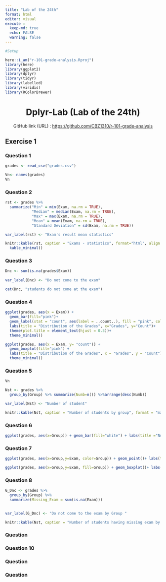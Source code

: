 ```yaml
---
title: "Lab of the 24th"
format: html
editor: visual
execute :
  keep-md: true
  echo: FALSE
  warning: false
---
```


```r
#Setup

here::i_am("r-101-grade-analysis.Rproj")
library(here)
library(ggplot2)
library(dplyr)
library(tidyr)
library(labelled)
library(viridis)
library(RColorBrewer)
```

<center>

# Dplyr-Lab (Lab of the 24th)

</center>

<center>GitHub link (URL) : <https://github.com/CBZ1310/r-101-grade-analysis></center>

## Exercise 1

### Question 1

```r
grades <- read_csv("grades.csv")

```

```r
Vn<- names(grades)
Vn
```

### Question 2

```r
rst <- grades %>% 
  summarize("Min" = min(Exam, na.rm = TRUE), 
            "Median" = median(Exam, na.rm = TRUE), 
            "Max" = max(Exam, na.rm = TRUE), 
            "Mean" = mean(Exam, na.rm = TRUE), 
            "Standard Deviation" = sd(Exam, na.rm = TRUE))

var_label(rst) <- "Exam's result mean statistics"

knitr::kable(rst, caption = "Exams - statistics", format="html", align = "c", digits = 2) %>%
  kable_minimal()
```

### Question 3

```r
Dnc <- sum(is.na(grades$Exam))
                         
var_label(Dnc) <- "Do not come to the exam"

cat(Dnc, "students do not come at the exam")
```

### Question 4

```r
ggplot(grades, aes(x = Exam)) + 
  geom_bar(fill="pink")+ 
  geom_label(stat = "count", aes(label = ..count..), fill = "pink", color = "black", size = 2.5, vjust = -0.3, label.padding = unit(0.2, "lines")) + 
  labs(title = "Distribution of the Grades", x="Grades", y="Count")+
  theme(plot.title = element_text(hjust = 0.5))+
  theme_minimal()
```

```r
ggplot(grades, aes(x = Exam, y= "count")) +
  geom_boxplot(fill="pink") +
  labs(title = "Distribution of the Grades", x = "Grades", y = "Count") +
  theme_minimal()
```

### Question 5

```r
Vn
```

```r
Nst <- grades %>%
  group_by(Group) %>% summarize(Numb=n()) %>%arrange(desc(Numb))

var_label(Nst) <- "Number of student"

knitr::kable(Nst, caption = "Number of students by group", format = "markdown")
```

### Question 6

```r
ggplot(grades, aes(x=Group)) + geom_bar(fill="white") + labs(title ="Number of students by group", x="Group", y="count")
```

### Question 7

```r
ggplot(grades, aes(x=Group,y=Exam, color=Group)) + geom_point()+ labs(title ="Grade by group", x="Group", y="count")+theme_dark()+ theme(legend.position = "none",axis.text.x = element_text(angle = 45, hjust = 1))


```

```r
ggplot(grades, aes(x=Group,y=Exam, fill=Group)) + geom_boxplot()+ labs(title ="Grade by group", x="Group", y="Grades")+theme_dark()+ theme(legend.position = "none", axis.text.x = element_text(angle = 45, hjust = 1))
```

### Question 8

```r

G_Dnc <- grades %>%
  group_by(Group) %>%
  summarize(Missing_Exam = sum(is.na(Exam)))

                         
var_label(G_Dnc) <- "Do not come to the exam by Group "

knitr::kable(Nst, caption = "Number of students having missing exam by group", format = "markdown")
```

### Question

### Question 10

### Question

### Question
